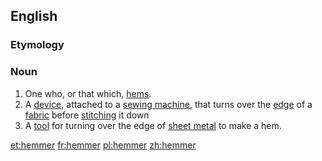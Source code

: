 ==English==

===Etymology===
{{suffix|hem|er}}

===Noun===
{{en-noun}}

# One who, or that which, [[hem]]s.
# A [[device]], attached to a [[sewing machine]], that turns over the [[edge]] of a [[fabric]] before [[stitch]]ing it down
# A [[tool]] for turning over the edge of [[sheet metal]] to make a hem.

[[et:hemmer]]
[[fr:hemmer]]
[[pl:hemmer]]
[[zh:hemmer]]